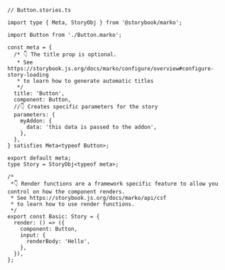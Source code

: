 ```tsx
// Button.stories.ts

import type { Meta, StoryObj } from '@storybook/marko';

import Button from './Button.marko';

const meta = {
  /* 👇 The title prop is optional.
   * See https://storybook.js.org/docs/marko/configure/overview#configure-story-loading
   * to learn how to generate automatic titles
   */
  title: 'Button',
  component: Button,
  //👇 Creates specific parameters for the story
  parameters: {
    myAddon: {
      data: 'this data is passed to the addon',
    },
  },
} satisfies Meta<typeof Button>;

export default meta;
type Story = StoryObj<typeof meta>;

/*
 *👇 Render functions are a framework specific feature to allow you control on how the component renders.
 * See https://storybook.js.org/docs/marko/api/csf
 * to learn how to use render functions.
 */
export const Basic: Story = {
  render: () => ({
    component: Button,
    input: {
      renderBody: 'Hello',
    },
  }),
};
```

